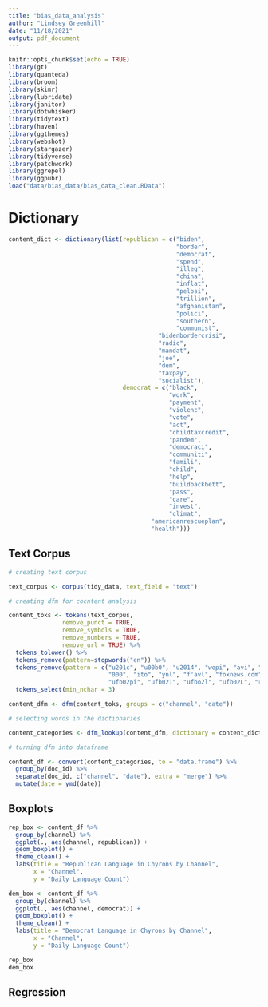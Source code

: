 ```yaml
---
title: "bias_data_analysis"
author: "Lindsey Greenhill"
date: "11/18/2021"
output: pdf_document
---
```


```r
knitr::opts_chunk$set(echo = TRUE)
library(gt)
library(quanteda)
library(broom)
library(skimr)
library(lubridate)
library(janitor)
library(dotwhisker)
library(tidytext)
library(haven)
library(ggthemes)
library(webshot)
library(stargazer)
library(tidyverse)
library(patchwork)
library(ggrepel)
library(ggpubr)
load("data/bias_data/bias_data_clean.RData")
```

# Dictionary

```r
content_dict <- dictionary(list(republican = c("biden",
                                               "border",
                                               "democrat",
                                               "spend",
                                               "illeg",
                                               "china",
                                               "inflat",
                                               "pelosi",
                                               "trillion",
                                               "afghanistan",
                                               "polici",
                                               "southern",
                                               "communist",
                                          "bidenbordercrisi",
                                          "radic",
                                          "mandat",
                                          "joe",
                                          "dem",
                                          "taxpay",
                                          "socialist"),
                                democrat = c("black",
                                             "work",
                                             "payment",
                                             "violenc",
                                             "vote",
                                             "act",
                                             "childtaxcredit",
                                             "pandem",
                                             "democraci",
                                             "communiti",
                                             "famili",
                                             "child",
                                             "help",
                                             "buildbackbett",
                                             "pass",
                                             "care",
                                             "invest",
                                             "climat",
                                        "americanrescueplan",
                                        "health")))
```

## Text Corpus

```r

# creating text corpus

text_corpus <- corpus(tidy_data, text_field = "text")

# creating dfm for cocntent analysis

content_toks <- tokens(text_corpus,
               remove_punct = TRUE,
               remove_symbols = TRUE,
               remove_numbers = TRUE,
               remove_url = TRUE) %>%
  tokens_tolower() %>%
  tokens_remove(pattern=stopwords("en")) %>%
  tokens_remove(pattern = c("u201c", "u00b0", "u2014", "wopi", "avi", "ooo", 
                            "000", "ito", "ynl", "f'avl", "foxnews.com", 
                            "ufb02pi", "ufb021", "ufbo2l", "ufb02L", "rpm")) %>%
  tokens_select(min_nchar = 3)

content_dfm <- dfm(content_toks, groups = c("channel", "date"))

# selecting words in the dictionaries

content_categories <- dfm_lookup(content_dfm, dictionary = content_dict)

# turning dfm into dataframe

content_df <- convert(content_categories, to = "data.frame") %>%
  group_by(doc_id) %>%
  separate(doc_id, c("channel", "date"), extra = "merge") %>%
  mutate(date = ymd(date))

```

## Boxplots

```r
rep_box <- content_df %>%
  group_by(channel) %>%
  ggplot(., aes(channel, republican)) +
  geom_boxplot() +
  theme_clean() +
  labs(title = "Republican Language in Chyrons by Channel",
       x = "Channel",
       y = "Daily Language Count")

dem_box <- content_df %>%
  group_by(channel) %>%
  ggplot(., aes(channel, democrat)) +
  geom_boxplot() +
  theme_clean() +
  labs(title = "Democrat Language in Chyrons by Channel",
       x = "Channel",
       y = "Daily Language Count")

rep_box
dem_box
```

##  Regression

```r

  
```

